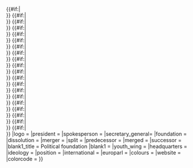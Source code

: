 {{Infobox political party
|country         = 歐洲聯盟
|name            = {{{party_name<includeonly>|</includeonly>}}}
|native_name     = <!--
-->{{#if:{{{party_name_de<includeonly>|</includeonly>}}}|{{{party_name_de}}}<br />}}<!--
-->{{#if:{{{party_name_fr<includeonly>|</includeonly>}}}|{{{party_name_fr}}}<br />}}<!--
-->{{#if:{{{party_name_it<includeonly>|</includeonly>}}}|{{{party_name_it}}}<br />}}<!--
-->{{#if:{{{party_name_es<includeonly>|</includeonly>}}}|{{{party_name_es}}}<br />}}<!--
-->{{#if:{{{party_name_nl|}}}|{{{party_name_nl}}}<br />}}<!--
-->{{#if:{{{party_name_eo|}}}|{{{party_name_eo}}}<br />}}<!--
-->{{#if:{{{party_name_mt|}}}|{{{party_name_mt}}}<br />}}<!--
-->{{#if:{{{party_name_el|}}}|{{{party_name_el}}}<br />}}<!--
-->{{#if:{{{party_name_pl|}}}|{{{party_name_pl}}}<br />}}<!--
-->{{#if:{{{party_name_hu|}}}|{{{party_name_hu}}}<br />}}<!--
-->{{#if:{{{party_name_pt|}}}|{{{party_name_pt}}}<br />}}<!--
-->{{#if:{{{party_name_tr|}}}|{{{party_name_tr}}}<br />}}<!--
-->{{#if:{{{party_name_da|}}}|{{{party_name_da}}}<br />}}<!--
-->{{#if:{{{party_name_bg|}}}|{{{party_name_bg}}}<br />}}<!--
-->{{#if:{{{party_name_ga|}}}|{{{party_name_ga}}}<br />}}<!--
-->{{#if:{{{party_name_ca|}}}|{{{party_name_ca}}}<br />}}<!--
-->{{#if:{{{party_name_se|}}}|{{{party_name_se}}}<br />}}<!--
-->{{#if:{{{party_name_cs|}}}|{{{party_name_cs}}}<br />}}<!--
-->{{#if:{{{party_name_sl|}}}|{{{party_name_sl}}}<br />}}<!--
-->{{#if:{{{party_name_uk|}}}|{{{party_name_uk}}}<br />}}<!--
-->{{#if:{{{party_name_ro|}}}|{{{party_name_ro}}}<br />}}<!--
-->
|logo            = {{{party_logo<includeonly>|</includeonly>}}}
|president       = {{{president<includeonly>|</includeonly>}}}
|spokesperson    = {{{spokesperson<includeonly>|</includeonly>}}}
|secretary_general= {{{secretary_general<includeonly>|</includeonly>}}}
|foundation      = {{{foundation<includeonly>|</includeonly>}}}
|dissolution     = {{{dissolution<includeonly>|</includeonly>}}}
|merger          = {{{merger<includeonly>|</includeonly>}}}
|split           = {{{split<includeonly>|</includeonly>}}}
|predecessor     = {{{predecessor<includeonly>|</includeonly>}}}
|merged          = {{{merged<includeonly>|</includeonly>}}}
|successor       = {{{successor<includeonly>|</includeonly>}}}
|blank1_title    = Political foundation
|blank1          = {{{think_tank<includeonly>|</includeonly>}}}
|youth_wing      = {{{youth_wing<includeonly>|</includeonly>}}}
|headquarters    = {{{headquarters<includeonly>|</includeonly>}}}
|ideology        = {{{ideology<includeonly>|</includeonly>}}}
|position        = {{{position<includeonly>|</includeonly>}}}
|international   = {{{international<includeonly>|</includeonly>}}}
|europarl        = {{{europarl<includeonly>|</includeonly>}}}
|colours         = {{{colours<includeonly>|</includeonly>}}}
|website         = {{{website<includeonly>|</includeonly>}}}
|colorcode       = {{{colorcode|}}}
}}<noinclude>
{{Documentation}}
</noinclude>